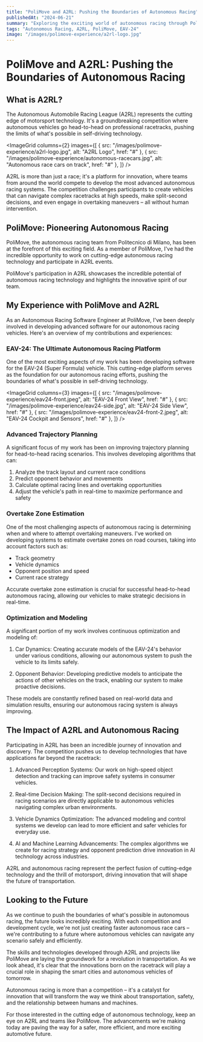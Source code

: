 ```yaml
---
title: "PoliMove and A2RL: Pushing the Boundaries of Autonomous Racing"
publishedAt: "2024-06-21"
summary: "Exploring the exciting world of autonomous racing through PoliMove's participation in A2RL and the advancements in autonomous vehicle technology."
tags: "Autonomous Racing, A2RL, PoliMove, EAV-24"
image: "/images/polimove-experience/a2rl-logo.jpg"
---
```


# PoliMove and A2RL: Pushing the Boundaries of Autonomous Racing

## What is A2RL?

The Autonomous Automobile Racing League (A2RL) represents the cutting edge of motorsport technology. It's a groundbreaking competition where autonomous vehicles go head-to-head on professional racetracks, pushing the limits of what's possible in self-driving technology.

<ImageGrid
  columns={2}
  images={[
    { src: "/images/polimove-experience/a2rl-logo.jpg", alt: "A2RL Logo", href: "#" },
    { src: "/images/polimove-experience/autonomous-racecars.jpg", alt: "Autonomous race cars on track", href: "#" },
  ]}
/>

A2RL is more than just a race; it's a platform for innovation, where teams from around the world compete to develop the most advanced autonomous racing systems. The competition challenges participants to create vehicles that can navigate complex racetracks at high speeds, make split-second decisions, and even engage in overtaking maneuvers – all without human intervention.

## PoliMove: Pioneering Autonomous Racing

PoliMove, the autonomous racing team from Politecnico di Milano, has been at the forefront of this exciting field. As a member of PoliMove, I've had the incredible opportunity to work on cutting-edge autonomous racing technology and participate in A2RL events.

<Callout emoji="🏎️">
  PoliMove's participation in A2RL showcases the incredible potential of autonomous racing technology and highlights the innovative spirit of our team.
</Callout>

## My Experience with PoliMove and A2RL

As an Autonomous Racing Software Engineer at PoliMove, I've been deeply involved in developing advanced software for our autonomous racing vehicles. Here's an overview of my contributions and experiences:

### EAV-24: The Ultimate Autonomous Racing Platform

One of the most exciting aspects of my work has been developing software for the EAV-24 (Super Formula) vehicle. This cutting-edge platform serves as the foundation for our autonomous racing efforts, pushing the boundaries of what's possible in self-driving technology.

<ImageGrid
  columns={3}
  images={[
    { src: "/images/polimove-experience/eav24-front.jpeg", alt: "EAV-24 Front View", href: "#" },
    { src: "/images/polimove-experience/eav24-side.jpg", alt: "EAV-24 Side View", href: "#" },
    { src: "/images/polimove-experience/eav24-front-2.jpeg", alt: "EAV-24 Cockpit and Sensors", href: "#" },
  ]}
/>

### Advanced Trajectory Planning

A significant focus of my work has been on improving trajectory planning for head-to-head racing scenarios. This involves developing algorithms that can:

1. Analyze the track layout and current race conditions
2. Predict opponent behavior and movements
3. Calculate optimal racing lines and overtaking opportunities
4. Adjust the vehicle's path in real-time to maximize performance and safety

### Overtake Zone Estimation

One of the most challenging aspects of autonomous racing is determining when and where to attempt overtaking maneuvers. I've worked on developing systems to estimate overtake zones on road courses, taking into account factors such as:

- Track geometry
- Vehicle dynamics
- Opponent position and speed
- Current race strategy

<Callout emoji="💡">
  Accurate overtake zone estimation is crucial for successful head-to-head autonomous racing, allowing our vehicles to make strategic decisions in real-time.
</Callout>

### Optimization and Modeling

A significant portion of my work involves continuous optimization and modeling of:

1. Car Dynamics: Creating accurate models of the EAV-24's behavior under various conditions, allowing our autonomous system to push the vehicle to its limits safely.

2. Opponent Behavior: Developing predictive models to anticipate the actions of other vehicles on the track, enabling our system to make proactive decisions.

These models are constantly refined based on real-world data and simulation results, ensuring our autonomous racing system is always improving.

## The Impact of A2RL and Autonomous Racing

Participating in A2RL has been an incredible journey of innovation and discovery. The competition pushes us to develop technologies that have applications far beyond the racetrack:

1. Advanced Perception Systems: Our work on high-speed object detection and tracking can improve safety systems in consumer vehicles.

2. Real-time Decision Making: The split-second decisions required in racing scenarios are directly applicable to autonomous vehicles navigating complex urban environments.

3. Vehicle Dynamics Optimization: The advanced modeling and control systems we develop can lead to more efficient and safer vehicles for everyday use.

4. AI and Machine Learning Advancements: The complex algorithms we create for racing strategy and opponent prediction drive innovation in AI technology across industries.

<Caption>
  A2RL and autonomous racing represent the perfect fusion of cutting-edge technology and the thrill of motorsport, driving innovation that will shape the future of transportation.
</Caption>

## Looking to the Future

As we continue to push the boundaries of what's possible in autonomous racing, the future looks incredibly exciting. With each competition and development cycle, we're not just creating faster autonomous race cars – we're contributing to a future where autonomous vehicles can navigate any scenario safely and efficiently.

The skills and technologies developed through A2RL and projects like PoliMove are laying the groundwork for a revolution in transportation. As we look ahead, it's clear that the innovations born on the racetrack will play a crucial role in shaping the smart cities and autonomous vehicles of tomorrow.

<Callout emoji="🚀">
  Autonomous racing is more than a competition – it's a catalyst for innovation that will transform the way we think about transportation, safety, and the relationship between humans and machines.
</Callout>

For those interested in the cutting edge of autonomous technology, keep an eye on A2RL and teams like PoliMove. The advancements we're making today are paving the way for a safer, more efficient, and more exciting automotive future.
